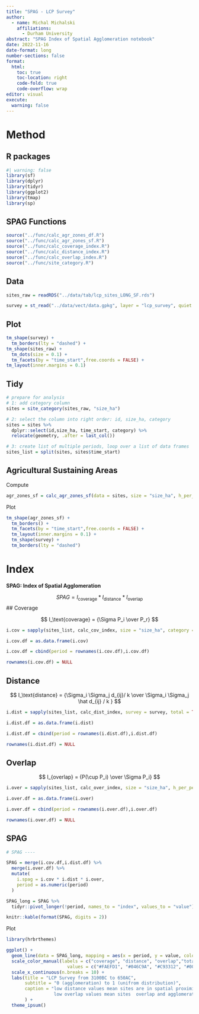 ```yaml
---
title: "SPAG - LCP Survey"
author:
  - name: Michal Michalski
    affiliations:
      - Durham University
abstract: "SPAG Index of Spatial Agglomeration notebook"
date: 2022-11-16
date-format: long
number-sections: false
format:
  html:
    toc: true
    toc-location: right
    code-fold: true
    code-overflow: wrap
editor: visual
execute: 
  warning: false
---
```


# Method

## R packages

```r
#| warning: false
library(sf)
library(dplyr)
library(tidyr)
library(ggplot2)
library(tmap)
library(sp)

```

## SPAG Functions

```r

source("../func/calc_agr_zones_df.R")
source("../func/calc_agr_zones_sf.R")
source("../func/calc_coverage_index.R")
source("../func/calc_distance_index.R")
source("../func/calc_overlap_index.R")
source("../func/site_category.R")

```

## Data

```r

sites_raw = readRDS("../data/tab/lcp_sites_LONG_SF.rds")

survey = st_read("../data/vect/data.gpkg", layer = "lcp_survey", quiet = TRUE)

```

## Plot

```r
tm_shape(survey) +
  tm_borders(lty = "dashed") +
tm_shape(sites_raw) +
  tm_dots(size = 0.1) +
  tm_facets(by = "time_start",free.coords = FALSE) +
tm_layout(inner.margins = 0.1)
```

## Tidy

```r

# prepare for analysis
# 1: add category column
sites = site_category(sites_raw, "size_ha")

# 2: select the column into right order: id, size_ha, category
sites = sites %>%
  dplyr::select(id,size_ha, time_start, category) %>%
  relocate(geometry, .after = last_col())

# 3: create list of multiple periods, loop over a list of data frames
sites_list = split(sites, sites$time_start)

```

## Agricultural Sustaining Areas

Compute

```r
agr_zones_sf = calc_agr_zones_sf(data = sites, size = "size_ha", h_per_person = 2)
```

Plot

```r
tm_shape(agr_zones_sf) +
  tm_borders() +
  tm_facets(by = "time_start",free.coords = FALSE) +
  tm_layout(inner.margins = 0.1) +
  tm_shape(survey) +
  tm_borders(lty = "dashed")
```

# Index

**SPAG: Index of Spatial Agglomeration**

$$
SPAG = I_\text{coverage} * I_\text{distance} * I_\text{overlap}
$$ \## Coverage

$$
I_\text{coverage} = {\Sigma P_i \over P_r}
$$

```r

i.cov = sapply(sites_list, calc_cov_index, size = "size_ha", category = "category",h_per_person = 2, total = TRUE)

i.cov.df = as.data.frame(i.cov)

i.cov.df = cbind(period = rownames(i.cov.df),i.cov.df)

rownames(i.cov.df) = NULL

```

## Distance

$$
I_\text{distance} = {\Sigma_i \Sigma_j d_{ij}/ k \over \Sigma_i \Sigma_j \hat d_{ij} / k  }
$$

```r
i.dist = sapply(sites_list, calc_dist_index, survey = survey, total = TRUE)

i.dist.df = as.data.frame(i.dist)

i.dist.df = cbind(period = rownames(i.dist.df),i.dist.df)

rownames(i.dist.df) = NULL
```

## Overlap

$$
I_{overlap} = {P(\cup P_i) \over \Sigma P_i}
$$

```r

i.over = sapply(sites_list, calc_over_index, size = "size_ha", h_per_person = 2, total = TRUE)

i.over.df = as.data.frame(i.over)

i.over.df = cbind(period = rownames(i.over.df),i.over.df)

rownames(i.over.df) = NULL
```

## SPAG

```r
# SPAG ----

SPAG = merge(i.cov.df,i.dist.df) %>% 
  merge(i.over.df) %>% 
  mutate(
    i.spag = i.cov * i.dist * i.over,
    period = as.numeric(period)
  )

SPAG_long = SPAG %>% 
  tidyr::pivot_longer(!period, names_to = "index", values_to = "value")

knitr::kable(format(SPAG, digits = 2))

```

Plot

```r
library(hrbrthemes)

ggplot() +
  geom_line(data = SPAG_long, mapping = aes(x = period, y = value, color = index)) +
  scale_color_manual(labels = c("coverage", "distance", "overlap","total"),
                       values = c("#FAEFD1", "#046C9A", "#C93312", "#000000")) +
  scale_x_continuous(n.breaks = 10) +
  labs(title = "LCP Survey from 3100BC to 650AC",
       subtitle = "0 (agglomeration) to 1 (unifrom distribution)",
       caption = "low distance values mean sites are in spatial proximity, high values equal distribution
                  low overlap values mean sites  overlap and agglomerate, high values reflect uniform distribution "
       ) + 
  theme_ipsum()
```
